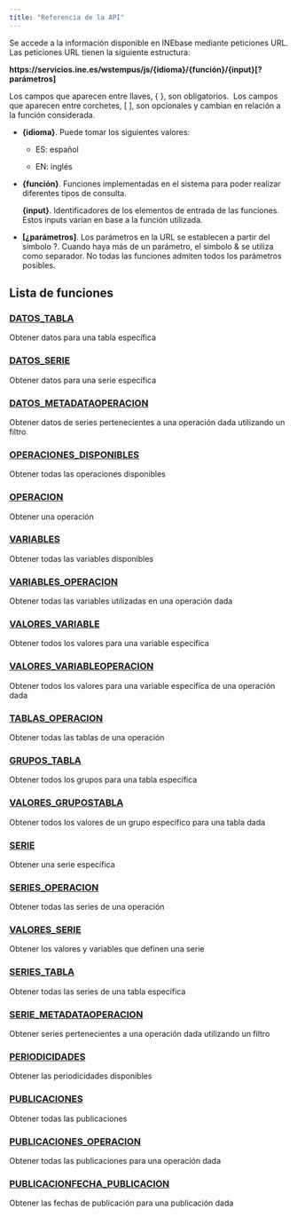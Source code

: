 ```yaml
---
title: "Referencia de la API"
---
```


Se accede a la información disponible en INEbase mediante peticiones URL. Las peticiones URL tienen la siguiente estructura:

**https://servicios.ine.es/wstempus/js/{idioma}/{función}/{input}\[?parámetros\]**

Los campos que aparecen entre llaves, { }, son obligatorios.  Los campos que aparecen entre corchetes, \[ \], son opcionales y cambian en relación a la función considerada.

-   **{idioma}**. Puede tomar los siguientes valores:

    -   ES: español

    -   EN: inglés

-   **{función}**. Funciones implementadas en el sistema para poder realizar diferentes tipos de consulta.

    **{input}**. Identificadores de los elementos de entrada de las funciones. Estos inputs varían en base a la función utilizada.

-   **\[¿parámetros\]**. Los parámetros en la URL se establecen a partir del símbolo ?. Cuando haya más de un parámetro, el símbolo & se utiliza como separador. No todas las funciones admiten todos los parámetros posibles.

## Lista de funciones

### [DATOS_TABLA](funciones/datos_tabla.html)

Obtener datos para una tabla específica

### [DATOS_SERIE](funciones/datos_serie.html)

Obtener datos para una serie específica

### [DATOS_METADATAOPERACION](funciones/datos_metadataoperacion.html)

Obtener datos de series pertenecientes a una operación dada utilizando un filtro

### [OPERACIONES_DISPONIBLES](funciones/operaciones_disponibles.html)

Obtener todas las operaciones disponibles

### [OPERACION](funciones/operacion.html)

Obtener una operación

### [VARIABLES](funciones/variables.html)

Obtener todas las variables disponibles

### [VARIABLES_OPERACION](funciones/variables_operacion.html)

Obtener todas las variables utilizadas en una operación dada

### [VALORES_VARIABLE](funciones/valores_variable.html)

Obtener todos los valores para una variable específica

### [VALORES_VARIABLEOPERACION](funciones/valores_variableoperacion.html)

Obtener todos los valores para una variable específica de una operación dada

### [TABLAS_OPERACION](funciones/tablas_operacion.html)

Obtener todas las tablas de una operación

### [GRUPOS_TABLA](funciones/grupos_tabla.html)

Obtener todos los grupos para una tabla específica

### [VALORES_GRUPOSTABLA](funciones/valores_grupostabla.html)

Obtener todos los valores de un grupo específico para una tabla dada

### [SERIE](funciones/serie.html)

Obtener una serie específica

### [SERIES_OPERACION](series_operacion.html)

Obtener todas las series de una operación

### [VALORES_SERIE](funciones/valores_serie.html)

Obtener los valores y variables que definen una serie

### [SERIES_TABLA](funciones/series_tabla.html)

Obtener todas las series de una tabla específica

### [SERIE_METADATAOPERACION](funciones/serie_metadataoperacion.html)

Obtener series pertenecientes a una operación dada utilizando un filtro

### [PERIODICIDADES](funciones/periodicidades.html)

Obtener las periodicidades disponibles

### [PUBLICACIONES](funciones/publicaciones.html)

Obtener todas las publicaciones

### [PUBLICACIONES_OPERACION](funciones/publicaciones_operacion.html)

Obtener todas las publicaciones para una operación dada

### [PUBLICACIONFECHA_PUBLICACION](funciones/publicacionfecha_publicacion.html)

Obtener las fechas de publicación para una publicación dada
